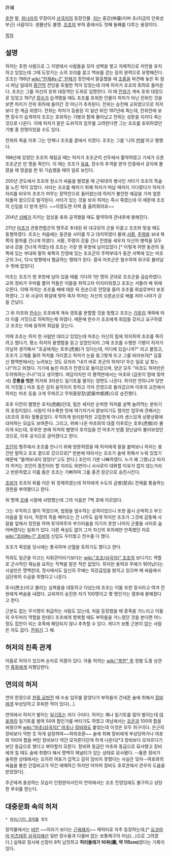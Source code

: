 許褚

[[후한#s-1|후한]] 말, [[위(삼국시대)|위]]나라의 무장이자 [[삼국지]]의 등장인물. [[자#s-2|자]]는 중강(仲康)이며 초(지금의 안휘성 부근) 사람이다. 생몰년도 불명. [[조조]]의 부하 중에서도 첫째 둘째를 다투는 용장이다.

[[목차]]

== 설명 ==
허저는 초현 사람으로 그 지방에서 사람들을 모아 성벽을 쌓고 자체적으로 치안을 유지하고 있었는데 그때 도망가는 소의 꼬리를 끌고 백보를 걷는 등의 완력으로 유명해진다. 조조는 196년 [[wiki:"헌제#s-2" 헌제]]가 장안에서 탈출했을 때 [[조홍#s-1|조홍]]을 파견해 놓은 뒤 잠시 여남 일대의 [[황건적]] 잔당을 토벌한 적이 있었는데 이때 허저가 조조의 휘하로 들어온다. 조조는 그를 자신의 호위 대장격인 도위로 임명한다. 이 때 [[전위]]가 계속 호위 대장으로 있었고 197년 [[장수(삼국지)|장수]]가 습격했을 때도 조조를 호위한 인물이 허저가 아닌 전위인 것을 보면 허저가 전위 휘하에 들어간 것 아닌가 추측된다. 전위는 승진해 교위였으므로 허저보다 한 계급 위였다. 전위는 허저가 등용된 지 일년 뒤인 197년에 죽는데, 전위전에 보면 장수가 습격하자 조조는 호위하는 기병과 함께 물러났고 전위는 성문을 지키다 죽는 것으로 나온다. 이때 허저가 맡은 도위직의 임무를 고려한다면 그는 조조를 호위하였던 기병 중 한명이었을 수도 있다.

전위의 죽음 이후 그는 언제나 조조를 곁에서 지켰다. 조조는 그를 '나의 [[번쾌]]'라고 평했다. 

198년에 있었던 조조의 재침공 때는 허저가 조조군의 선두에서 활약하였고 기세가 오른 조조군은 만 명을 죽인다. 이 때는 조조가 [[유표#s-1|유표]], 장수의 추격을 받아 안중에서 궁지에 몰렸을 때 땅굴을 판 뒤 기습했을 때의 일로 보인다.

200년 관도에서 조조와 원소가 싸움을 벌였을 때 근위대의 병사인 서타가 조조의 목숨을 노린 적이 있었다. 서타는 조조를 해치기 위해 허저가 떠날 때까지 기다렸다가 허저가 자리를 비우자 조조가 머무는 장막안으로 들어왔는데 허저가 불안한 예감을 가져 얼른 되돌아 왔으므로 발각된다. 서타가 있는 것을 보자 허저는 즉시 죽였는데 이 때문에 조조의 신임을 더 받게 된다. ~~이정도면 지력 좀 올려줘야죠~~

204년 [[심배]]가 지키는 업성을 포위 공격했을 때도 활약하여 관내후에 봉해진다.

211년 [[마초(삼국지)|마초]]가 관동연합군의 맹주로 추대된 뒤 대규모의 군을 이끌고 조조와 맞설 때도 동행하였다. 조조는 처음에는 동관을 사이를 두고 대치하였다 몰래 [[서황#s-1|서황]], [[주령]]을 보내 북쪽의 황하를 건너게 하였다. 서황, 주령이 강을 건너 진영을 세우자 자신의 병력을 모두 보내 강을 건너게 하였는데 조조는 가장 맨 후방에 남아있었다.[* 이렇게 하면 동관의 동쪽에 있는 부대와 황하 북쪽의 진영에 있는 조조군의 주력부대가 동관 서쪽에 있는 마초군의 3시, 12시 방향에서 협공하는 형태가 된다. 결국 마초군은 철수하여 위구로 물러날 수 밖에 없었다] 

마초는 조조가 맨 후방에 남아 있을 때를 기다려 1만 명의 군대로 조조군을 급습하였다. 교위 정비가 우마를 풀어 적들은 이들을 취하고자 어지러워졌고 조조는 서둘러 배 위에 오른다. 이때 허저는 조조를 배에 태운 뒤 왼손으로 안장을 들어 조조를 화살로부터 보호하였다. 그 뒤 사공이 화살에 맞아 죽자 허저는 자신의 오른손으로 배를 저어 나아가 강을 건넜다.

그 뒤 마초와 [[한수]]는 조조에게 계속 영토를 분할할 것을 청했고 조조는 [[가후]]의 계략에 따라 이를 거짓으로 허락하는체 하였다. 때문에 한수가 조조에게 회담을 갖자고 요구하였고 조조는 이에 응하여 회담을 갖는다.

이때 조조는 허저 한 사람만 데리고 있었는데 마초는 자신의 힘에 의지하여 조조를 죽이려고 했다가, 평소 허저의 용맹함을 듣고 있었던지라 그때 조조를 수행한 기병이 허저가 아닐까 생각해서 "조공에게는 호후(虎侯)가 있다는데, 어디에 있습니까?" 라고 물었고, 조조가 고개를 돌려 허저를 가리켰고 허저가 눈을 동그랗게 뜨고 그를 바라보자[* 김홍신 평역판에서는 노려보는 것도 모자라 "내가 바로 초군의 허저다! 무슨 일로 날 찾느냐!"라고 외쳤다. 거기에 눌린 마초가 진영으로 돌아갔으며, 양군 모두 "마초도 허저만은 두려워하는구나!"라고 생각했다. 여담이지만 이 평역판에서는 마초와 (갑옷이 땀에 젖어서) '''웃통을 벗은''' 허저와 3라운드 일기토를 벌이는 장면도 나온다. 하지만 연의니까 당연히 거짓말.] 마초 등은 감히 움직이지 못하고 각자 진영으로 돌아갔으며 이후의 교전에서 허저는 마초 등을 크게 무찌르고 무위중랑장(武衛中郞將)으로 승진했다.

호후 이전의 별명은 호치(虎痴)인데, 힘은 세지만 순박한 허저를 살짝 놀려먹는 분위기의 호칭이었다. 사람이 어수룩한 탓에 여기저기서 얕보이기도 했지만 업무에 관해서는(조조의 호위) 철통같았다. 우직하게 원리원칙만 고집한게 아니라 센스있게 상황상황에 대처하는 모습도 보여준다. 그리고, 위에 나온 마초와의 대결 이후로는 호후(虎侯)라 불리게 되는데, 호후란 본래 허저의 별명이 호치임을 안 마초가 반쯤 장난삼아 불러보았던 것으로, 이후 공식으로 굳어졌다고 한다.

[[조인(삼국지)#s-1|조인]]이 형주에서 조조를 만나기 위해 방문하였을 때 허저에게 말을 붙여보나 허저는 용건만 말하고 조조 곁으로 갔으므로[* 판본에 따라서는 조조가 술에 취해서 누워 있었기 때문에 "들여보내지 않았다"고도 한다.] 조인이 기분 나빠하였다. 누가 왜 그랬냐고 따지자 허저는 조인이 종친이라 할 지라도 외번이니 사사로이 대화할 이유가 없지 않는가라고 반문하였고 이를 들은 조조는 기뻐하여 그를 중견 장군으로 승진시킨다.

[[조비#s-1|조비]]가 조조의 뒤를 이은 뒤 칭제하였는데 허저에게 수도의 금병(禁兵) 전체를 통솔하는 권한을 부여했다고 한다.

위 명제 [[조예#s-2|조예]] 시절에 사망했는데 그의 식읍은 7백 호에 이르렀다.

그는 우직하고 말이 적었으며, 법령을 엄수하는 성격이었으니 또한 몹시 순박하고 부끄러움을 잘 타서, 적장의 목을 베어오는 건 너무도 쉽게 하지만 조조가 그것에 감동해 사람들 앞에서 칭찬을 하며 토닥여주자 부끄러움을 이기지 못한 나머지 군졸들 사이로 숨어버렸다는 일화가 있다. 다른 욕심도 없이 그저 자신의 위치에만 만족했던 자로 [[wiki:"조비#s-1" 조비]]의 신임도 두터웠고 천수를 다 했다.

조조가 죽었을 당시에는 통곡하며 선혈을 토하기도 했다고 한다.

직위도 일군을 이끄는 지휘관이라기보다는 [[wiki:"조조(삼국지)" 조조]]의 보디가드 역할로 군사적인 재능을 요하는 직책을 맡은 적은 없었다. 하지만 용력과 무예가 뛰어났다는 사실만은 명백한데, 정사에서도 일신의 무예는 최강급임을 밝히고 있으며 매 싸움에서 십단위의 수급을 취했다고 나온다.

호사(虎士)라고 불리는 심복들을 대동하고 다녔는데 조조는 이들 또한 장사라고 여겨 전원에게 벼슬을 내렸다. 교위까지 승진한 자가 100명이고 몇 명인가는 열후에 봉해졌다고 한다.

근본도 없는 무식쟁이 취급하는 사람도 있는데, 처음 등장했을 때 종족을 거느리고 이들의 우두머리 역할을 한데다 조조에게 항복할 때도 부하들을 거느렸던 것을 본다면 어느정도 집안이 되는 호족에 해당되지 않나 추측할 수 있다. 게다가 보통 근본이 없는 사람은 자도 없다. [[전위]]가 그 예.

== 허저의 친족 관계 ==
아들로 허의가 있으며 손자로 허종이 있다. 아들 허의는 [[wiki:"촉한" 촉]] 정벌 도중 상관인 [[종회]]에게 처형당한다.

== 연의의 허저 ==
연의 한정으로 [[한중 공방전]] 때 수송 임무를 맡았다가 부하들이 건네준 술에 취해서 [[장비]]에게 부상당하고 후퇴한 적이 있다(…).

연의에서 허저가 벌이는 [[일기토]]는 죄다 구라다. 허저는 꽤나 일기토를 많이 벌이는데 [[여포]]와의 일기토를 벌여 50여 합인가를 버티기도 하였고 여남에서는 [[조운]]과 100여 합을 싸웠으며 [[wiki:"마초(삼국지)" 마초]]나 [[장비]]와도 붙었는데 이것은 모두 허구이다. 은근히 장비보다 약한 듯 하게 설정하여~~하위호환~~ 술에 취해 장비에게 부상당하거나 여포와 100여 합을 버틴 장비보다 약간 모자른다던게 하게 나온다[*3 장비보다 모자르다기보단 동급으로 했다고 봐야할지 모른다. 장비와 동급인 마초와 동급으로 묘사됐고 장비에게 질 때도 술에 취했다 해서 명백히 페널티가 있는 상태로 묘사됐다. --물론 장비가 술취한 상태에서는 오히려 여포가 겁먹고 감히 덤비지 못했다는 사실은 잊자--여포와의 싸움을 통한 간접비교가 약간 애매하긴 하지만 어차피 장비도 호로관에서 관우의 도움을 받았었다].

주군에게 충성하는 모습이 인정받아서인지 연의에서는 조조 진영임에도 불구하고 상당한 푸쉬를 받는다.

== 대중문화 속의 허저 ==
 * [[허저/기타 창작물]] 참조

창작물에서는 [[비만]] ~~이라기 보다는 [[근육돼지]]~~ 캐릭터로 자주 등장하는데,[* [[요코야마 미츠테루 삼국지]]에선 일반 장수들과 다를바 없는 보통체구의 미남(…)으로 그려졌다.] 실제로 정사에 신장이 8척 남짓하고 '''허리둘레가 10위(圍, 약 115cm)'''였다는 기록이 있다.


